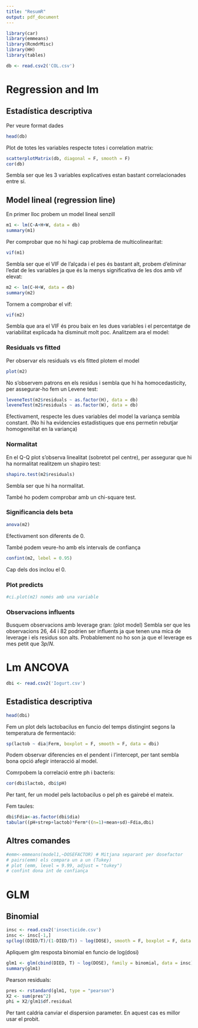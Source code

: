 ```yaml
---
title: "ResumR"
output: pdf_document
---
```

```r
library(car)
library(emmeans)
library(RcmdrMisc)
library(HH)
library(tables)
```

```r
db <- read.csv2('COL.csv')
```

# Regression and lm
## Estadística descriptiva

Per veure format dades
```r
head(db)
```


Plot de totes les variables respecte totes i correlation matrix:
```r
scatterplotMatrix(db, diagonal = F, smooth = F)
cor(db)
```
Sembla ser que les 3 variables explicatives estan bastant correlacionades entre sí.

## Model lineal (regression line)

En primer lloc probem un model lineal senzill
```r
m1 <- lm(C~A+H+W, data = db)
summary(m1)
```
Per comprobar que no hi hagi cap problema de multicolinearitat:
```r
vif(m1)
```
Sembla ser que el VIF de l'alçada i el pes és bastant alt, probem d'eliminar l'edat de les variables ja que és la menys significativa de les dos amb vif elevat:
```r
m2 <- lm(C~H+W, data = db)
summary(m2)
```
Tornem a comprobar el vif:
```r
vif(m2)
```


Sembla que ara el VIF és prou baix en les dues variables i el percentatge de variabilitat explicada ha disminuit molt poc.
Analitzem ara el model:

### Residuals vs fitted

Per observar els residuals vs els fitted plotem el model
```r
plot(m2)
```
No s'observem patrons en els residus i sembla que hi ha homocedasticity, per assegurar-ho fem un Levene test:
```r
leveneTest(m2$residuals ~ as.factor(H), data = db)
leveneTest(m2$residuals ~ as.factor(W), data = db)
```
Efectivament, respecte les dues variables del model la variança sembla constant. (No hi ha evidencies estadístiques que ens permetin rebutjar homogeneïtat en la variança)

### Normalitat

En el Q-Q plot s'observa linealitat (sobretot pel centre), per assegurar que hi ha normalitat realitzem un shapiro test:
```r
shapiro.test(m2$residuals)
```
Sembla ser que hi ha normalitat.

També ho podem comprobar amb un chi-square test.

### Significancia dels beta

```r
anova(m2)
```

Efectivament son diferents de 0.

També podem veure-ho amb els intervals de confiança
```r
confint(m2, lebel = 0.95)
```
Cap dels dos inclou el 0.

### Plot predicts

```r
#ci.plot(m2) només amb una variable
```

### Observacions influents

Busquem observacions amb leverage gran:
(plot model)
Sembla ser que les observacions 26, 44 i 82 podrien ser influents ja que tenen una mica de leverage i els residus son alts. Probablement no ho son ja que el leverage es mes petit que $3p/N$.

# Lm ANCOVA

```r
dbi <- read.csv2('Iogurt.csv')
```

## Estadistica descriptiva

```r
head(dbi)
```
Fem un plot dels lactobacilus en funcio del temps distingint segons la temperatura de fermentació:
```r
sp(lactob ~ dia|Ferm, boxplot = F, smooth = F, data = dbi)
```
Podem observar diferencies en el pendent i l'intercept, per tant sembla bona opció afegir interacció al model.

Comrpobem la correlació entre ph i bacteris:
```r
cor(dbi$lactob, dbi$pH)
```

Per tant, fer un model pels lactobacilus o pel ph es gairebé el mateix.

Fem taules:
```r
dbi$Fdia<-as.factor(dbi$dia)
tabular((pH+strep+lactob)*Ferm*((n=1)+mean+sd)~Fdia,dbi)
```
## Altres comandes
```r
#emm<-emmeans(model1,~DOSEFACTOR) # Mitjana separant per dosefactor
# pairs(emm) els compara un a un (Tukey)
# plot (emm, level = 9.99, adjust = "tukey")
# confint dona int de confiança
```

# GLM

## Binomial
```r
insc <- read.csv2('insecticide.csv')
insc <- insc[-1,]
sp(log((DIED/T)/(1-DIED/T)) ~ log(DOSE), smooth = F, boxplot = F, data = insc) #canonic link en funcio de log dose
```
Apliquem glm resposta binomial en funcio de log(dosi)
```r
glm1 <- glm(cbind(DIED, T) ~ log(DOSE), family = binomial, data = insc)
summary(glm1)
```

Pearson residuals:
```r
pres <- rstandard(glm1, type = "pearson")
X2 <- sum(pres^2)
phi = X2/glm1$df.residual
```

Per tant caldria canviar el dispersion parameter.
En aquest cas es millor usar el probit.


















